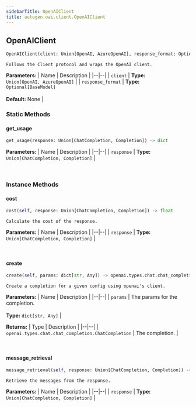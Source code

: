 ```yaml
---
sidebarTitle: OpenAIClient
title: autogen.oai.client.OpenAIClient
---
```

<h2 id="autogen.oai.client.OpenAIClient" class="doc doc-heading">
    <code class="doc-symbol doc-symbol-heading doc-symbol-class"></code>
    <span class="doc doc-object-name doc-class-name">OpenAIClient</span>
</h2>

```python
OpenAIClient(client: Union[OpenAI, AzureOpenAI], response_format: Optional[BaseModel] = None)
```

    Follows the Client protocol and wraps the OpenAI client.

<b>Parameters:</b>
| Name | Description |
|--|--|
| `client` | **Type:** `Union[OpenAI, AzureOpenAI]` |
| `response_format` | **Type:** `Optional[BaseModel]`<br/><br/>**Default:** None |

### Static Methods

<code class="doc-symbol doc-symbol-heading doc-symbol-method"></code>
#### get_usage

```python
get_usage(response: Union[ChatCompletion, Completion]) -> dict
```

    

<b>Parameters:</b>
| Name | Description |
|--|--|
| `response` | **Type:** `Union[ChatCompletion, Completion]` |

<br />

### Instance Methods

<code class="doc-symbol doc-symbol-heading doc-symbol-method"></code>
#### cost

```python
cost(self, response: Union[ChatCompletion, Completion]) -> float
```

    Calculate the cost of the response.

<b>Parameters:</b>
| Name | Description |
|--|--|
| `response` | **Type:** `Union[ChatCompletion, Completion]` |

<br />

<code class="doc-symbol doc-symbol-heading doc-symbol-method"></code>
#### create

```python
create(self, params: dict[str, Any]) -> openai.types.chat.chat_completion.ChatCompletion
```

    Create a completion for a given config using openai's client.

<b>Parameters:</b>
| Name | Description |
|--|--|
| `params` | The params for the completion.<br/><br/>**Type:** `dict[str, Any]` |

<b>Returns:</b>
| Type | Description |
|--|--|
| `openai.types.chat.chat_completion.ChatCompletion` | The completion. |

<br />

<code class="doc-symbol doc-symbol-heading doc-symbol-method"></code>
#### message_retrieval

```python
message_retrieval(self, response: Union[ChatCompletion, Completion]) -> list[str] | list[openai.types.chat.chat_completion_message.ChatCompletionMessage]
```

    Retrieve the messages from the response.

<b>Parameters:</b>
| Name | Description |
|--|--|
| `response` | **Type:** `Union[ChatCompletion, Completion]` |

<br />